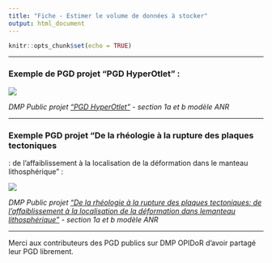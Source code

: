 ```yaml
---
title: "Fiche - Estimer le volume de données à stocker"
output: html_document
---
```


```r
knitr::opts_chunk$set(echo = TRUE)
```

------------------------------------------------------------------------

### Exemple de PGD projet "PGD HyperOtlet" :

![](images/exemple_pgd_volume_1.png)

*DMP Public projet ["PGD HyperOtlet"](https://dmp.opidor.fr/plans/4205/export.pdf?export%5Bquestion_headings%5D=true) - section 1a et b modèle ANR*

------------------------------------------------------------------------

### Exemple PGD projet "De la rhéologie à la rupture des plaques tectoniques

: de l'affaiblissement à la localisation de la déformation dans le manteau lithosphérique" :

![](images/exemple_pgd_volume_2-01.png)

*DMP Public projet ["De la rhéologie à la rupture des plaques tectoniques: de l'affaiblissement à la localisation de la déformation dans lemanteau lithosphérique"](https://dmp.opidor.fr/plans/13156/export.pdf?export%5Bquestion_headings%5D=true) - section 1a et b modèle ANR*

------------------------------------------------------------------------

Merci aux contributeurs des PGD publics sur DMP OPIDoR d'avoir partagé leur PGD librement.
